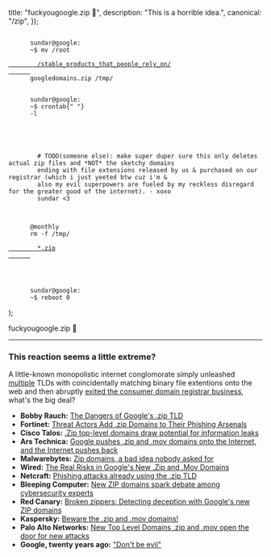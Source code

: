 

  title: "fuckyougoogle.zip 🖕",
  description: "This is a horrible idea.",
  canonical: "/zip",
});

  <div
    className="relative mx-auto my-6 w-full rounded-lg"
    style={{
      background: `url(${backgroundImg.src}) center no-repeat`,
    }}
  >
    <code className="border-ring block rounded-lg border border-solid bg-black/60 p-4 text-sm break-all text-white/90 backdrop-blur-xs backdrop-saturate-150">
      <span style={{ color: "#f95757" }}>sundar</span>@<span style={{ color: "#3b9dd2" }}>google</span>:
      <span style={{ color: "#78df55" }}>~</span>$ <span style={{ color: "#d588fb" }}>mv</span> /root
      <a href="https://killedbygoogle.com/" style={{ color: "inherit" }} className="hover:no-underline">
        /stable_products_that_people_rely_on/
      </a>
      googledomains.zip /tmp/
      <br />
      <span style={{ color: "#f95757" }}>sundar</span>@<span style={{ color: "#3b9dd2" }}>google</span>:
      <span style={{ color: "#78df55" }}>~</span>$ <span style={{ color: "#d588fb" }}>crontab</span>{" "}
      <span style={{ color: "#fd992a" }}>-l</span>
      <br />
      <br />
      <span style={{ color: "#929292" }}>
        # TODO(someone else): make super duper sure this only deletes actual zip files and *NOT* the sketchy domains
        ending with file extensions released by us & purchased on our registrar (which i just yeeted btw cuz i&apos;m &
        also my evil superpowers are fueled by my reckless disregard for the greater good of the internet). - xoxo
        sundar <span style={{ color: "#f95757" }}>&lt;3</span>
      </span>
      <br />
      <span style={{ color: "#78df55" }}>@monthly</span>&nbsp;&nbsp;&nbsp;&nbsp;
      <span style={{ color: "#d588fb" }}>rm</span> <span style={{ color: "#fd992a" }}>-f</span> /tmp/
      <a href="https://fuckyougoogle.zip/" style={{ color: "inherit" }} className="hover:no-underline">
        *.zip
      </a>
      <br />
      <br />
      <span style={{ color: "#f95757" }}>sundar</span>@<span style={{ color: "#3b9dd2" }}>google</span>:
      <span style={{ color: "#78df55" }}>~</span>$ <span style={{ color: "#d588fb" }}>reboot</span> 0
    </code>
  </div>
);

<PageTitle canonical="https://fuckyougoogle.zip">fuckyougoogle.zip 🖕</PageTitle>

<Terminal />

---

### This reaction seems a little extreme?

A little-known monopolistic internet conglomorate simply unleashed [multiple](https://blog.google/products/registry/8-new-top-level-domains-for-dads-grads-tech/) TLDs with coincidentally matching binary file extentions onto the web and then abruptly [exited the consumer domain registrar business](https://newsroom.squarespace.com/blog/squarespace-domains-updates), what's the big deal?

- **Bobby Rauch:** [The Dangers of Google's .zip TLD](https://medium.com/@bobbyrsec/the-dangers-of-googles-zip-tld-5e1e675e59a5)
- **Fortinet:** [Threat Actors Add .zip Domains to Their Phishing Arsenals](https://www.fortinet.com/blog/industry-trends/threat-actors-add-zip-domains-to-phishing-arsenals)
- **Cisco Talos:** [.Zip top-level domains draw potential for information leaks](https://blog.talosintelligence.com/zip-tld-information-leak/)
- **Ars Technica:** [Google pushes .zip and .mov domains onto the Internet, and the Internet pushes back](https://arstechnica.com/information-technology/2023/05/critics-say-googles-new-zip-and-mov-domains-will-be-a-boon-to-scammers/)
- **Malwarebytes:** [Zip domains, a bad idea nobody asked for](https://www.threatdown.com/blog/zip-domains-a-bad-idea-nobody-asked-for/)
- **Wired:** [The Real Risks in Google's New .Zip and .Mov Domains](https://www.wired.com/story/google-zip-mov-domains-phishing-risks/)
- **Netcraft:** [Phishing attacks already using the .zip TLD](https://www.netcraft.com/blog/phishing-attacks-already-using-the-zip-tld/)
- **Bleeping Computer:** [New ZIP domains spark debate among cybersecurity experts](https://www.bleepingcomputer.com/news/security/new-zip-domains-spark-debate-among-cybersecurity-experts/)
- **Red Canary:** [Broken zippers: Detecting deception with Google's new ZIP domains](https://redcanary.com/blog/threat-detection/google-zip-domains/)
- **Kaspersky:** [Beware the .zip and .mov domains!](https://usa.kaspersky.com/blog/zip-mov-domain-extension-confusion/28351/)
- **Palo Alto Networks:** [New Top Level Domains .zip and .mov open the door for new attacks](https://knowledgebase.paloaltonetworks.com/KCSArticleDetail?id=kA14u000000g1wOCAQ)
- **Google, twenty years ago:** ["Don't be evil"](https://web.archive.org/web/20050204181615/http://investor.google.com/conduct.html)
